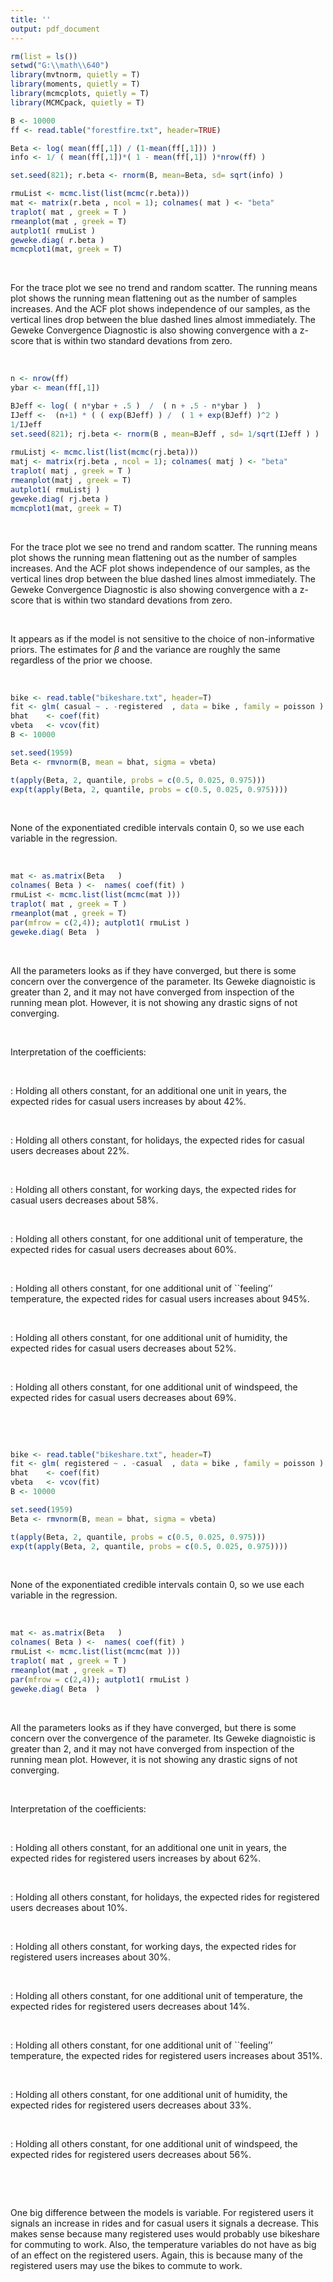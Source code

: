 ```yaml
---
title: ''
output: pdf_document
---
```





```r
rm(list = ls())
setwd("G:\\math\\640")
library(mvtnorm, quietly = T)
library(moments, quietly = T)
library(mcmcplots, quietly = T)
library(MCMCpack, quietly = T)
```


```r
B <- 10000
ff <- read.table("forestfire.txt", header=TRUE)

Beta <- log( mean(ff[,1]) / (1-mean(ff[,1])) )
info <- 1/ ( mean(ff[,1])*( 1 - mean(ff[,1]) )*nrow(ff) )

set.seed(821); r.beta <- rnorm(B, mean=Beta, sd= sqrt(info) )

rmuList <- mcmc.list(list(mcmc(r.beta)))
mat <- matrix(r.beta , ncol = 1); colnames( mat ) <- "beta"
traplot( mat , greek = T )
rmeanplot(mat , greek = T)
autplot1( rmuList )
geweke.diag( r.beta )
mcmcplot1(mat, greek = T)
```

\ 

For the trace plot we see no trend and random scatter. The running means plot shows the running mean flattening out as the number of samples increases. And the ACF plot shows independence of our samples, as the vertical lines drop between the blue dashed lines almost immediately. The Geweke Convergence Diagnostic is also showing convergence with a z-score that is within two standard devations from zero.


\ 


```r
n <- nrow(ff)
ybar <- mean(ff[,1])

BJeff <- log( ( n*ybar + .5 )  /  ( n + .5 - n*ybar )  )
IJeff <-  (n+1) * ( ( exp(BJeff) ) /  ( 1 + exp(BJeff) )^2 )
1/IJeff
set.seed(821); rj.beta <- rnorm(B , mean=BJeff , sd= 1/sqrt(IJeff ) )
 
rmuListj <- mcmc.list(list(mcmc(rj.beta)))
matj <- matrix(rj.beta , ncol = 1); colnames( matj ) <- "beta"
traplot( matj , greek = T )
rmeanplot(matj , greek = T)
autplot1( rmuListj )
geweke.diag( rj.beta )
mcmcplot1(mat, greek = T)
```


\ 

For the trace plot we see no trend and random scatter. The running means plot shows the running mean flattening out as the number of samples increases. And the ACF plot shows independence of our samples, as the vertical lines drop between the blue dashed lines almost immediately. The Geweke Convergence Diagnostic is also showing convergence with a z-score that is within two standard devations from zero.


\ 

It appears as if the model is not sensitive to the choice of non-informative priors. The estimates for $\beta$ and the variance are roughly the same regardless of the prior we choose.

\newpage 

\begin{itemize}
\item[2] Using the daily Capital Bike Share data, \texttt{bikeshare.txt}, fit a Poisson regression model first with the casual users count as the outcome and then with the registered users count as the outcome. Using Bayesian inference, determine the best set of predictors for each outcome. For each final model, check the convergence of all model parameters using visual inspection as well as Geweke's diagnostic. Also provide a brief interpretation of each parameter. Do the models differ substantially from each other? Data variable names are provided alongside this assignment, \texttt{bikeshareDataDictionary.rtf}. For each model, set the seed to 1959.
\end{itemize}
\ 


```r
bike <- read.table("bikeshare.txt", header=T)
fit <- glm( casual ~ . -registered  , data = bike , family = poisson )
bhat	<- coef(fit)
vbeta	<- vcov(fit)
B <- 10000

set.seed(1959)
Beta <- rmvnorm(B, mean = bhat, sigma = vbeta)

t(apply(Beta, 2, quantile, probs = c(0.5, 0.025, 0.975)))
exp(t(apply(Beta, 2, quantile, probs = c(0.5, 0.025, 0.975))))
```

\ 

None of the exponentiated credible intervals contain 0, so we use each variable in the regression.

\ 

```r
mat <- as.matrix(Beta   ) 
colnames( Beta ) <-  names( coef(fit) )
rmuList <- mcmc.list(list(mcmc(mat )))
traplot( mat , greek = T )
rmeanplot(mat , greek = T)
par(mfrow = c(2,4)); autplot1( rmuList )
geweke.diag( Beta  )
```

\ 

All the parameters looks as if they have converged, but there is some concern over the convergence of the \verb|workingday| parameter. Its Geweke diagnoistic is greater than 2, and it may not have converged from inspection of the running mean plot. However, it is not showing any drastic signs of not converging. 

\ 


Interpretation of the coefficients:

\ 

\verb|yr|: Holding all others constant, for an additional one unit in years, the expected rides for casual users increases by about 42\%.

\ 

\verb|holiday|: Holding all others constant, for holidays, the expected rides for casual users decreases about 22\%.

\ 

\verb|workingday|: Holding all others constant, for working days, the expected rides for casual users decreases about 58\%.

\ 

\verb|temp|: Holding all others constant, for one additional unit of temperature, the expected rides for casual users decreases about 60\%.

\

\verb|atemp|: Holding all others constant, for one additional unit of ``feeling'' temperature, the expected rides for casual users increases about 945\%.

\ 

\verb|hum|: Holding all others constant, for one additional unit of humidity, the expected rides for casual users decreases about 52\%.

\ 

\verb|windspeed|: Holding all others constant, for one additional unit of windspeed, the expected rides for casual users decreases about 69\%.


\ 

\ 

```r
bike <- read.table("bikeshare.txt", header=T)
fit <- glm( registered ~ . -casual  , data = bike , family = poisson )
bhat	<- coef(fit)
vbeta	<- vcov(fit)
B <- 10000

set.seed(1959)
Beta <- rmvnorm(B, mean = bhat, sigma = vbeta)

t(apply(Beta, 2, quantile, probs = c(0.5, 0.025, 0.975)))
exp(t(apply(Beta, 2, quantile, probs = c(0.5, 0.025, 0.975))))
```

\ 

None of the exponentiated credible intervals contain 0, so we use each variable in the regression.

\ 

```r
mat <- as.matrix(Beta   ) 
colnames( Beta ) <-  names( coef(fit) )
rmuList <- mcmc.list(list(mcmc(mat )))
traplot( mat , greek = T )
rmeanplot(mat , greek = T)
par(mfrow = c(2,4)); autplot1( rmuList )
geweke.diag( Beta  )
```

\ 


  

All the parameters looks as if they have converged, but there is some concern over the convergence of the \verb|workingday| parameter. Its Geweke diagnoistic is greater than 2, and it may not have converged from inspection of the running mean plot. However, it is not showing any drastic signs of not converging. 

\ 


Interpretation of the coefficients:

\ 

\verb|yr|: Holding all others constant, for an additional one unit in years, the expected rides for registered users increases by about 62\%.

\ 

\verb|holiday|: Holding all others constant, for holidays, the expected rides for registered users decreases about 10\%.

\ 

\verb|workingday|: Holding all others constant, for working days, the expected rides for registered users increases about 30\%.

\ 

\verb|temp|: Holding all others constant, for one additional unit of temperature, the expected rides for registered users decreases about 14\%.

\

\verb|atemp|: Holding all others constant, for one additional unit of ``feeling'' temperature, the expected rides for registered users increases about 351\%.

\ 

\verb|hum|: Holding all others constant, for one additional unit of humidity, the expected rides for registered users decreases about 33\%.

\ 

\verb|windspeed|: Holding all others constant, for one additional unit of windspeed, the expected rides for registered users decreases about 56\%.


\ 

\ 

One big difference between the models is \verb|workingday| variable. For registered users it signals an increase in rides and for casual users it signals a decrease. This makes sense because many registered uses would probably use bikeshare for commuting to work. Also, the temperature variables do not have as big of an effect on the registered users. Again, this is because many of the registered users may use the bikes to commute to work.

